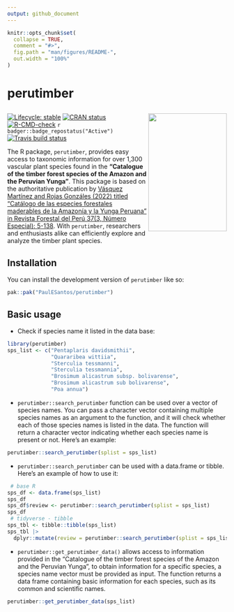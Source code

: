 ```yaml
---
output: github_document
---
```


<!-- README.md is generated from README.Rmd. Please edit that file -->

```r
knitr::opts_chunk$set(
  collapse = TRUE,
  comment = "#>",
  fig.path = "man/figures/README-",
  out.width = "100%"
)
```

# perutimber 
## <a href='https://github.com/PaulESantos/perutimber'><img src='man/figures/cover.jpg' align="right" height="270" width="180" /></a>

<!-- badges: start -->
[![Lifecycle: stable](https://img.shields.io/badge/lifecycle-stable-green.svg)](https://lifecycle.r-lib.org/articles/stages.html)
[![CRAN status](https://www.r-pkg.org/badges/version/perutimber)](https://CRAN.R-project.org/package=perutimber)
[![R-CMD-check](https://github.com/PaulESantos/perutimber/actions/workflows/R-CMD-check.yaml/badge.svg)](https://github.com/PaulESantos/perutimber/actions/workflows/R-CMD-check.yaml)
`r badger::badge_repostatus("Active")`
[![Travis build status](https://travis-ci.com/PaulESantos/perutimber.svg?branch=main)](https://travis-ci.com/PaulESantos/perutimber)
<!-- badges: end -->

The R package, `perutimber`, provides easy access to taxonomic information for over 1,300 vascular plant species found in the **"Catalogue of the timber forest species of the Amazon and the Peruvian Yunga"**. This package is based on the authoritative publication by [Vásquez Martínez and Rojas Gonzáles (2022) titled "Catálogo de las especies forestales maderables de la Amazonía y la Yunga Peruana" in Revista Forestal del Perú 37(3, Número Especial): 5-138](https://revistas.lamolina.edu.pe/index.php/rfp/article/view/1956). With `perutimber`, researchers and enthusiasts alike can efficiently explore and analyze the timber plant species.

## Installation

You can install the development version of `perutimber` like so:

``` r
pak::pak("PaulESantos/perutimber")
```

## Basic usage

- Check if species name it listed in the data base:

```r
library(perutimber)
sps_list <- c("Pentaplaris davidsmithii", 
              "Quararibea wittiia",
              "Sterculia tessmanni", 
              "Sterculia tessmannia", 
              "Brosimum alicastrum subsp. bolivarense",
              "Brosimum alicastrum sub bolivarense",
              "Poa annua")

```
 -  `perutimber::search_perutimber` function can be used over a vector of species names. You can pass a character vector containing multiple species names as an argument to the function, and it will check whether each of those species names is listed in the data. The function will return a character vector indicating whether each species name is present or not. Here's an example:
 
```r
perutimber::search_perutimber(splist = sps_list)
```
 - `perutimber::search_perutimber` can be used with a data.frame or tibble. Here's an example of how to use it:
 
```r
 # base R
sps_df <- data.frame(sps_list)
sps_df
sps_df$review <- perutimber::search_perutimber(splist = sps_list)
sps_df
 # tidyverse - tibble
sps_tbl <- tibble::tibble(sps_list)
sps_tbl |> 
  dplyr::mutate(review = perutimber::search_perutimber(splist = sps_list))

```

- `perutimber::get_perutimber_data()` allows access to information provided in the "Catalogue of the timber forest species of the Amazon and the Peruvian Yunga", to obtain information for a specific species, a species name vector must be provided as input. The function returns a data frame containing basic information for each species, such as its common and scientific names.

```r
perutimber::get_perutimber_data(sps_list)

```


